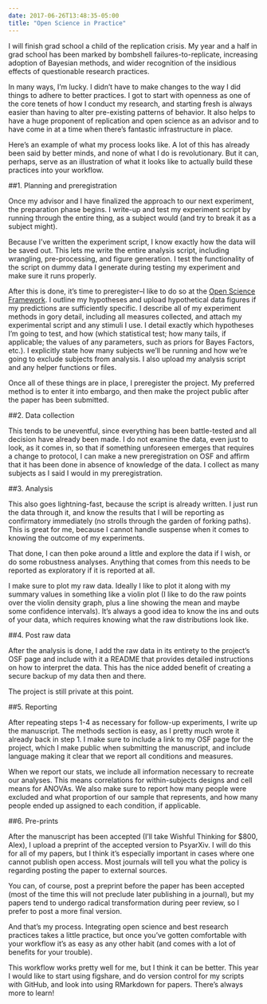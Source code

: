```yaml
---
date: 2017-06-26T13:48:35-05:00
title: "Open Science in Practice"
---
```


I will finish grad school a child of the replication crisis. My year and a half in grad school has been marked by bombshell failures-to-replicate, increasing adoption of Bayesian methods, and wider recognition of the insidious effects of questionable research practices.

In many ways, I'm lucky. I didn't have to make changes to the way I did things to adhere to better practices. I got to start with openness as one of the core tenets of how I conduct my research, and starting fresh is always easier than having to alter pre-existing patterns of behavior. It also helps to have a huge proponent of replication and open science as an advisor and to have come in at a time when there's fantastic infrastructure in place.

Here's an example of what my process looks like. A lot of this has already been said by better minds, and none of what I do is revolutionary. But it can, perhaps, serve as an illustration of what it looks like to actually build these practices into your workflow.

##1. Planning and preregistration

Once my advisor and I have finalized the approach to our next experiment, the preparation phase begins. I write-up and test my experiment script by running through the entire thing, as a subject would (and try to break it as a subject might).

Because I've written the experiment script, I know exactly how the data will be saved out. This lets me write the entire analysis script, including wrangling, pre-processing, and figure generation. I test the functionality of the script on dummy data I generate during testing my experiment and make sure it runs properly.

After this is done, it's time to preregister--I like to do so at the [Open Science Framework](https://osf.io/). I outline my hypotheses and upload hypothetical data figures if my predictions are sufficiently specific. I describe all of my experiment methods in gory detail, including all measures collected, and attach my experimental script and any stimuli I use. I detail exactly which hypotheses I'm going to test, and how (which statistical test; how many tails, if applicable; the values of any parameters, such as priors for Bayes Factors, etc.). I explicitly state how many subjects we'll be running and how we're going to exclude subjects from analysis. I also upload my analysis script and any helper functions or files.

Once all of these things are in place, I preregister the project. My preferred method is to enter it into embargo, and then make the project public after the paper has been submitted.

##2. Data collection

This tends to be uneventful, since everything has been battle-tested and all decision have already been made. I do not examine the data, even just to look, as it comes in, so that if something unforeseen emerges that requires a change to protocol, I can make a new preregistration on OSF and affirm that it has been done in absence of knowledge of the data. I collect as many subjects as I said I would in my preregistration.

##3. Analysis

This also goes lightning-fast, because the script is already written. I just run the data through it, and know the results that I will be reporting as confirmatory immediately (no strolls through the garden of forking paths). This is great for me, because I cannot handle suspense when it comes to knowing the outcome of my experiments.

That done, I can then poke around a little and explore the data if I wish, or do some robustness analyses. Anything that comes from this needs to be reported as exploratory if it is reported at all.

I make sure to plot my raw data. Ideally I like to plot it along with my summary values in something like a violin plot (I like to do the raw points over the violin density graph, plus a line showing the mean and maybe some confidence intervals). It's always a good idea to know the ins and outs of your data, which requires knowing what the raw distributions look like.

##4. Post raw data

After the analysis is done, I add the raw data in its entirety to the project's OSF page and include with it a README that provides detailed instructions on how to interpret the data. This has the nice added benefit of creating a secure backup of my data then and there.

The project is still private at this point.

##5. Reporting

After repeating steps 1-4 as necessary for follow-up experiments, I write up the manuscript. The methods section is easy, as I pretty much wrote it already back in step 1. I make sure to include a link to my OSF page for the project, which I make public when submitting the manuscript, and include language making it clear that we report all conditions and measures.

When we report our stats, we include all information necessary to recreate our analyses. This means correlations for within-subjects designs and cell means for ANOVAs. We also make sure to report how many people were excluded and what proportion of our sample that represents, and how many people ended up assigned to each condition, if applicable.

##6. Pre-prints

After the manuscript has been accepted (I'll take Wishful Thinking for $800, Alex), I upload a preprint of the accepted version to PsyarXiv. I will do this for all of my papers, but I think it's especially important in cases where one cannot publish open access. Most journals will tell you what the policy is regarding posting the paper to external sources.

You can, of course, post a preprint before the paper has been accepted (most of the time this will not preclude later publishing in a journal), but my papers tend to undergo radical transformation during peer review, so I prefer to post a more final version.



And that's my process. Integrating open science and best research practices takes a little practice, but once you've gotten comfortable with your workflow it's as easy as any other habit (and comes with a lot of benefits for your trouble).

This workflow works pretty well for me, but I think it can be better. This year I would like to start using figshare, and do version control for my scripts with GitHub, and look into using RMarkdown for papers. There's always more to learn!

